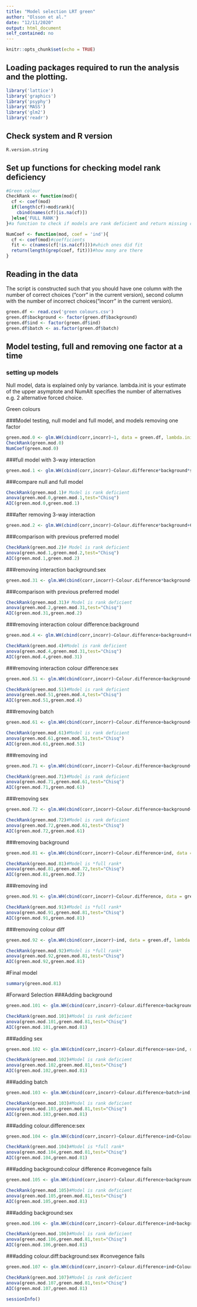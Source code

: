 ```yaml
---
title: "Model selection LRT green"
author: "Olsson et al."
date: "12/11/2020"
output: html_document
self_contained: no
---
```

  
  ```r
knitr::opts_chunk$set(echo = TRUE)
```

## Loading packages required to run the analysis and the plotting.

```r
library('lattice')
library('graphics')
library('psyphy')
library('MASS')
library('glm2')
library('readr')
```

## Check system and R version

```r
R.version.string
```

## Set up functions for checking model rank deficiency
```r
#Green colour
CheckRank <- function(mod){
  cf <- coef(mod)
  if(length(cf)>mod$rank){
    cbind(names(cf)[is.na(cf)])
  }else{'FULL RANK'}
}#a function to check if models are rank deficient and return missing coef

NumCoef <- function(mod, coef = 'ind'){
  cf <- coef(mod)#coefficients
  fit <- c(names(cf[!is.na(cf)]))#which ones did fit
  return(length(grep(coef, fit)))#how many are there
}
```

## Reading in the data

The script is constructed such that you should have one column with the number of correct choices ("corr" in the current version), second column with the number of incorrect choices("incorr" in the current version).

```r
green.df <- read.csv('green colours.csv')
green.df$background <- factor(green.df$background)
green.df$ind <- factor(green.df$ind)
green.df$batch <- as.factor(green.df$batch)
```

## Model testing, full and removing one factor at a time

### setting up models

Null model, data is explained only by variance. lambda.init is your estimate of the upper asymptote and NumAlt specifies the number of alternatives e.g. 2 alternative forced choice.


Green colours

###Model testing, null model and full model, and models removing one factor
```r
green.mod.0 <- glm.WH(cbind(corr,incorr)~1, data = green.df, lambda.init = 0.1, interval = c(0, 1), NumAlt = 2) # Null model, data is explained only by variance. lambda.init is your estimate of the upper asymptote and NumAlt specifies the number of alternatives e.g. 2 alternative forced choice
CheckRank(green.mod.0)
NumCoef(green.mod.0) 
```
###full model with 3-way interaction
```r
green.mod.1 <- glm.WH(cbind(corr,incorr)~Colour.difference*background*sex+ind+batch, data = green.df, lambda.init = 0.05, interval = c(0, 1), NumAlt = 2, maxit=1000) # Model where data is affected by the stimulus level
```
###compare null and full model
```r
CheckRank(green.mod.1)# Model is rank deficient
anova(green.mod.0,green.mod.1,test="Chisq")
AIC(green.mod.0,green.mod.1)
```

###after removing 3-way interaction
```r
green.mod.2 <- glm.WH(cbind(corr,incorr)~Colour.difference*background+Colour.difference*sex+background*sex+ind+batch, data = green.df, lambda.init = 0.05, interval = c(0, 1), NumAlt = 2, maxit=100) # Model where data is affected by the stimulus level
```

###comparison with previous preferred model
```r
CheckRank(green.mod.2)# Model is rank deficient
anova(green.mod.1,green.mod.2,test="Chisq")
AIC(green.mod.1,green.mod.2)
```

###removing interaction  background:sex
```r
green.mod.31 <- glm.WH(cbind(corr,incorr)~Colour.difference*background+Colour.difference*sex+ind+batch, data = green.df, lambda.init = 0.05, interval = c(0, 1), NumAlt = 2, maxit=1000) # Model where data is affected by the stimulus level
```

###comparison with previous preferred model
```r
CheckRank(green.mod.31)# Model is rank deficient
anova(green.mod.2,green.mod.31,test="Chisq")
AIC(green.mod.31,green.mod.2)
```

###removing interaction colour difference:background
```r
green.mod.4 <- glm.WH(cbind(corr,incorr)~Colour.difference+background+Colour.difference*sex+ind+batch, data = green.df, lambda.init = 0.05, interval = c(0, 1), NumAlt = 2, maxit=1000) # Model where data is affected by the stimulus level
```

```r
CheckRank(green.mod.4)#Model is rank deficient
anova(green.mod.4,green.mod.31,test="Chisq")
AIC(green.mod.4,green.mod.31)
```

###removing interaction colour difference:sex
```r
green.mod.51 <- glm.WH(cbind(corr,incorr)~Colour.difference+background+sex+ind+batch, data = green.df, lambda.init = 0.05, interval = c(0, 1), NumAlt = 2, maxit=1000) # Model where data is affected by the stimulus level
```

```r
CheckRank(green.mod.51)#Model is rank deficient
anova(green.mod.51,green.mod.4,test="Chisq")
AIC(green.mod.51,green.mod.4)
```

###removing batch
```r
green.mod.61 <- glm.WH(cbind(corr,incorr)~Colour.difference+background+sex+ind, data = green.df, lambda.init = 0.05, interval = c(0, 1), NumAlt = 2, maxit=100) # Model where data is affected by the stimulus level
```

```r
CheckRank(green.mod.61)#Model is rank deficient
anova(green.mod.61,green.mod.51,test="Chisq")
AIC(green.mod.61,green.mod.51)
```

###removing ind
```r
green.mod.71 <- glm.WH(cbind(corr,incorr)~Colour.difference+background+sex, data = green.df, lambda.init = 0.05, interval = c(0, 1), NumAlt = 2, maxit=100) # Model where data is affected by the stimulus level
```

```r
CheckRank(green.mod.71)#Model is rank deficient
anova(green.mod.71,green.mod.61,test="Chisq")
AIC(green.mod.71,green.mod.61)
```

###removing sex
```r
green.mod.72 <- glm.WH(cbind(corr,incorr)~Colour.difference+background+ind, data = green.df, lambda.init = 0.05, interval = c(0, 1), NumAlt = 2, maxit=100) # Model where data is affected by the stimulus level
```

```r
CheckRank(green.mod.72)#Model is rank deficient
anova(green.mod.72,green.mod.61,test="Chisq")
AIC(green.mod.72,green.mod.61)
```

###removing background
```r
green.mod.81 <- glm.WH(cbind(corr,incorr)~Colour.difference+ind, data = green.df, lambda.init = 0.05, interval = c(0, 1), NumAlt = 2, maxit=100) # Model where data is affected by the stimulus level
```

```r
CheckRank(green.mod.81)#Model is *full rank*
anova(green.mod.81,green.mod.72,test="Chisq")
AIC(green.mod.81,green.mod.72)
```

###removing ind
```r
green.mod.91 <- glm.WH(cbind(corr,incorr)~Colour.difference, data = green.df, lambda.init = 0.1, interval = c(0, 1), NumAlt = 2, maxit=100) # Model where data is affected by the stimulus level
```

```r
CheckRank(green.mod.91)#Model is *full rank*
anova(green.mod.91,green.mod.81,test="Chisq")
AIC(green.mod.91,green.mod.81)
```

###removing colour diff
```r
green.mod.92 <- glm.WH(cbind(corr,incorr)~ind, data = green.df, lambda.init = 0.1, interval = c(0, 1), NumAlt = 2, maxit=100) # Model where data is affected by the stimulus level
```

```r
CheckRank(green.mod.92)#Model is *full rank*
anova(green.mod.92,green.mod.81,test="Chisq")
AIC(green.mod.92,green.mod.81)
```
#Final model
```r
summary(green.mod.81)
```

#Forward Selection
###Adding background
```r
green.mod.101 <- glm.WH(cbind(corr,incorr)~Colour.difference+background+ind, data = green.df, lambda.init = 0.05, interval = c(0, 1), NumAlt = 2, maxit = 100) # Model where data is affected by the stimulus level
```

```r
CheckRank(green.mod.101)#Model is rank deficient
anova(green.mod.101,green.mod.81,test="Chisq")
AIC(green.mod.101,green.mod.81)
```
###adding sex
```r
green.mod.102 <- glm.WH(cbind(corr,incorr)~Colour.difference+sex+ind, data = green.df, lambda.init = 0.05, interval = c(0, 1), NumAlt = 2, maxit = 100) # Model where data is affected by the stimulus level
```

```r
CheckRank(green.mod.102)#Model is rank deficient
anova(green.mod.102,green.mod.81,test="Chisq")
AIC(green.mod.102,green.mod.81)
```
###adding batch
```r
green.mod.103 <- glm.WH(cbind(corr,incorr)~Colour.difference+batch+ind, data = green.df, lambda.init = 0.05, interval = c(0, 1), NumAlt = 2, maxit = 100) # Model where data is affected by the stimulus level
```

```r
CheckRank(green.mod.103)#Model is rank deficient
anova(green.mod.103,green.mod.81,test="Chisq")
AIC(green.mod.103,green.mod.81)
```
###adding colour.difference:sex
```r
green.mod.104 <- glm.WH(cbind(corr,incorr)~Colour.difference+ind+Colour.difference:sex, data = green.df, lambda.init = 0.05, interval = c(0, 1), NumAlt = 2, maxit = 100) # Model where data is affected by the stimulus level
```

```r
CheckRank(green.mod.104)#Model is *full rank*
anova(green.mod.104,green.mod.81,test="Chisq")
AIC(green.mod.104,green.mod.81)
```

###adding background:colour difference #convegence fails
```r
green.mod.105 <- glm.WH(cbind(corr,incorr)~Colour.difference+background+ind+Colour.difference:background, data = green.df, lambda.init = 0.05, interval = c(0, 1), NumAlt = 2, maxit = 10) # Model where data is affected by the stimulus level
```

```r
CheckRank(green.mod.105)#Model is rank deficient
anova(green.mod.105,green.mod.81,test="Chisq")
AIC(green.mod.105,green.mod.81)
```

###adding background:sex
```r
green.mod.106 <- glm.WH(cbind(corr,incorr)~Colour.difference+ind+background:sex, data = green.df, lambda.init = 0.05, interval = c(0, 1), NumAlt = 2, maxit = 100) # Model where data is affected by the stimulus level
```

```r
CheckRank(green.mod.106)#Model is rank deficient
anova(green.mod.106,green.mod.81,test="Chisq")
AIC(green.mod.106,green.mod.81)
```
###adding colour.diff:background:sex #convegence fails
```r
green.mod.107 <- glm.WH(cbind(corr,incorr)~Colour.difference+ind+Colour.difference:background:sex, data = green.df, lambda.init = 0.05, interval = c(0, 1), NumAlt = 2, maxit = 10) # Model where data is affected by the stimulus level
```

```r
CheckRank(green.mod.107)#Model is rank deficient
anova(green.mod.107,green.mod.81,test="Chisq")
AIC(green.mod.107,green.mod.81)
```

```r
sessionInfo()
```

